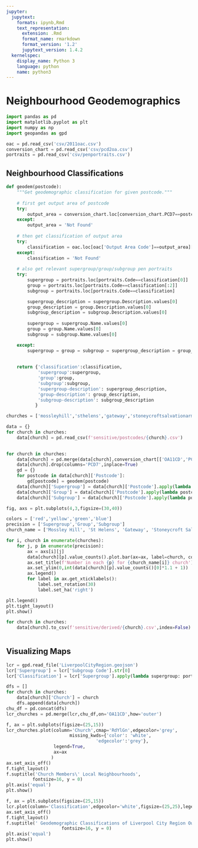 ```yaml
---
jupyter:
  jupytext:
    formats: ipynb,Rmd
    text_representation:
      extension: .Rmd
      format_name: rmarkdown
      format_version: '1.2'
      jupytext_version: 1.4.2
  kernelspec:
    display_name: Python 3
    language: python
    name: python3
---
```


# Neighbourhood Geodemographics

```python
import pandas as pd
import matplotlib.pyplot as plt
import numpy as np
import geopandas as gpd
```

```python
oac = pd.read_csv('csv/2011oac.csv')
conversion_chart = pd.read_csv('csv/pcd2oa.csv')
portraits = pd.read_csv('csv/penportraits.csv')
```

## Neighbourhood Classifications

```python
def geodem(postcode):
    """Get geodemographic classification for given postcode."""
    
    # first get output area of postcode
    try:
        output_area = conversion_chart.loc[conversion_chart.PCD7==postcode].OA11CD.values[0]
    except:
        output_area = 'Not Found'
    
    # then get classification of output area
    try:
        classification = oac.loc[oac['Output Area Code']==output_area]['Subgroup Code'].values[0]
    except:
        classification = 'Not Found'
    
    # also get relevant supergroup/group/subgroup pen portraits
    try:
        supergroup = portraits.loc[portraits.Code==classification[0]]
        group = portraits.loc[portraits.Code==classification[:2]]
        subgroup = portraits.loc[portraits.Code==classification]

        supergroup_description = supergroup.Description.values[0]
        group_description = group.Description.values[0]
        subgroup_description = subgroup.Description.values[0]
        
        supergroup = supergroup.Name.values[0]
        group = group.Name.values[0]
        subgroup = subgroup.Name.values[0]

    except:
        supergroup = group = subgroup = supergroup_description = group_description = subgroup_description = 'Not Found'
    
    
    return {'classification':classification,
            'supergroup':supergroup,
            'group':group,
            'subgroup':subgroup,
            'supergroup-description': supergroup_description,
            'group-description': group_description,
            'subgroup-description': subgroup_description
           }
```

```python
churches = ['mossleyhill','sthelens','gateway','stoneycroftsalvationarmy']
```

```python
data = {}
for church in churches:
    data[church] = pd.read_csv(f'sensitive/postcodes/{church}.csv')
    
```

```python
for church in churches:
    data[church] = pd.merge(data[church],conversion_chart[['OA11CD','PCD7']],left_on='Postcode',right_on='PCD7')
    data[church].drop(columns='PCD7',inplace=True)
    gd = {}
    for postcode in data[church]['Postcode']:
        gd[postcode] = geodem(postcode)
    data[church]['Supergroup'] = data[church]['Postcode'].apply(lambda postcode: gd[postcode]['supergroup'])
    data[church]['Group'] = data[church]['Postcode'].apply(lambda postcode: gd[postcode]['group'])
    data[church]['Subgroup'] = data[church]['Postcode'].apply(lambda postcode: gd[postcode]['subgroup'])
```

```python
fig, axs = plt.subplots(4,3,figsize=(30,40))

colors = ['red','yellow','green','blue']
precision = ['Supergroup','Group','Subgroup']
church_name = ['Mossley Hill', 'St Helens', 'Gateway', 'Stoneycroft Salvation Army']

for i, church in enumerate(churches):
    for j, p in enumerate(precision):
        ax = axs[i][j]
        data[church][p].value_counts().plot.bar(ax=ax, label=church, color=colors[i], edgecolor='black')
        ax.set_title(f'Number in each {p} for {church_name[i]} church')
        ax.set_ylim(0,int(data[church][p].value_counts()[0]*1.1 + 1))
        ax.legend()
        for label in ax.get_xticklabels():
            label.set_rotation(30)
            label.set_ha('right')

plt.legend()
plt.tight_layout()
plt.show()
```

```python
for church in churches:
    data[church].to_csv(f'sensitive/derived/{church}.csv',index=False)
    
```

## Visualizing Maps

```python
lcr = gpd.read_file('LiverpoolCityRegion.geojson')
lcr['Supergroup'] = lcr['Subgroup Code'].str[0]
lcr['Classification'] = lcr['Supergroup'].apply(lambda supergroup: portraits.loc[portraits.Code==supergroup].Name.values[0])
```

```python
dfs = []
for church in churches:
    data[church]['Church'] = church
    dfs.append(data[church])
chu_df = pd.concat(dfs)
lcr_churches = pd.merge(lcr,chu_df,on='OA11CD',how='outer')
```

```python
f, ax = plt.subplots(figsize=(25,15))
lcr_churches.plot(column='Church',cmap='RdYlGn',edgecolor='grey',
                        missing_kwds={'color': 'white',
                                  'edgecolor':'grey'},
                  legend=True,
                  ax=ax
                 )
ax.set_axis_off()
f.tight_layout()
f.suptitle('Church Members\' Local Neighbourhoods',
          fontsize=16, y = 0)
plt.axis('equal')
plt.show()
```

```python
f, ax = plt.subplots(figsize=(25,15))
lcr.plot(column='Classification',edgecolor='white',figsize=(25,25),legend=True, cmap='tab10', ax=ax)
ax.set_axis_off()
f.tight_layout()
f.suptitle(' Geodemographic Classifications of Liverpool City Region Output Areas',
                     fontsize=16, y = 0)
plt.axis('equal')
plt.show()
```
